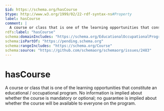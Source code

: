 ```yaml
---
$id: https://schema.org/hasCourse
$type: http://www.w3.org/1999/02/22-rdf-syntax-ns#Property
label: hasCourse
comment: |
  A course or class that is one of the learning opportunities that constitute an educational / occupational program. No information is implied about whether the course is mandatory or optional; no guarantee is implied about whether the course will be available to everyone on the program.
rdfs:label: "hasCourse"
schema:domainIncludes: "https://schema.org/EducationalOccupationalProgram"
schema:isPartOf: "https://pending.schema.org"
schema:rangeIncludes: "https://schema.org/Course"
schema:source: "https://github.com/schemaorg/schemaorg/issues/2483"
---
```


# hasCourse

A course or class that is one of the learning opportunities that constitute an educational / occupational program. No information is implied about whether the course is mandatory or optional; no guarantee is implied about whether the course will be available to everyone on the program.

